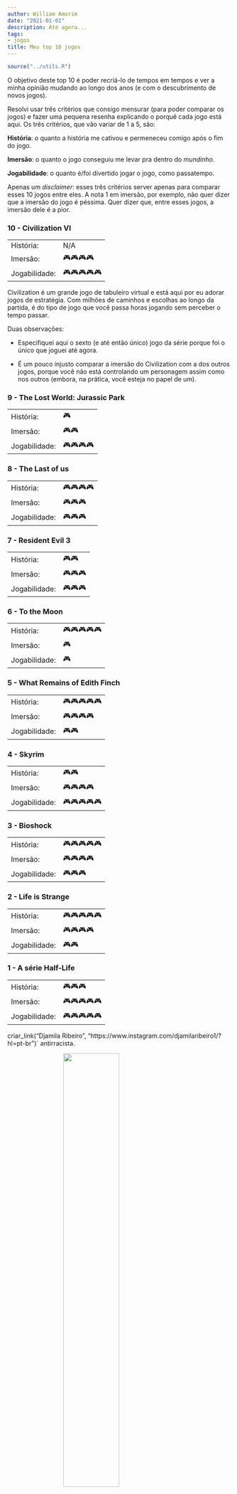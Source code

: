 ```yaml
---
author: William Amorim
date: "2021-01-01"
description: Até agora...
tags:
- jogos
title: Meu top 10 jogos
---
```


```r
source("../utils.R")
```

O objetivo deste top 10 é poder recriá-lo de tempos em tempos e ver a minha opinião mudando ao longo dos anos (e com o descubrimento de novos jogos).

Resolvi usar três critérios que consigo mensurar (para poder comparar os jogos) e fazer uma pequena resenha explicando o porquê cada jogo está aqui. Os três critérios, que vão variar de 1 a 5, são:

**História**: o quanto a história me cativou e permeneceu comigo após o fim do jogo.

**Imersão**: o quanto o jogo conseguiu me levar pra dentro do *mundinho*.

**Jogabilidade**: o quanto é/foi divertido jogar o jogo, como passatempo.

Apenas um *disclaimer*: esses três critérios server apenas para comparar esses 10 jogos entre eles. A nota 1 em imersão, por exemplo, não quer dizer que a imersão do jogo é péssima. Quer dizer que, entre esses jogos, a imersão dele é a pior.

### 10 - Civilization VI

| | |
|---|---|
| História:  | N/A |
| Imersão:  | 🎮🎮🎮🎮  |
| Jogabilidade:  | 🎮🎮🎮🎮🎮  |

Civilization é um grande jogo de tabuleiro virtual e está aqui por eu adorar jogos de estratégia. Com milhões de caminhos e escolhas ao longo da partida, é do tipo de jogo que você passa horas jogando sem perceber o tempo passar.

Duas observações:

- Especifiquei aqui o sexto (e até então único) jogo da série porque foi o único que joguei até agora.

- É um pouco injusto comparar a imersão do Civilization com a dos outros jogos, porque você não está controlando um personagem assim como nos outros (embora, na prática, você esteja no papel de um).

### 9 - The Lost World: Jurassic Park

| | |
|---|---|
| História:  | 🎮  |
| Imersão:  | 🎮🎮  |
| Jogabilidade:  | 🎮🎮🎮🎮  |

### 8 - The Last of us

| | |
|---|---|
| História:  | 🎮🎮🎮🎮  |
| Imersão:  | 🎮🎮🎮  |
| Jogabilidade:  | 🎮🎮🎮  |

### 7 - Resident Evil 3

| | |
|---|---|
| História:  | 🎮🎮  |
| Imersão:  | 🎮🎮🎮  |
| Jogabilidade:  | 🎮🎮🎮  |

### 6 - To the Moon

| | |
|---|---|
| História:  | 🎮🎮🎮🎮🎮  |
| Imersão:  | 🎮  |
| Jogabilidade:  | 🎮  |

### 5 - What Remains of Edith Finch

| | |
|---|---|
| História:  | 🎮🎮🎮🎮🎮  |
| Imersão:  | 🎮🎮🎮🎮  |
| Jogabilidade:  | 🎮🎮  |

### 4 - Skyrim

| | |
|---|---|
| História:  | 🎮🎮  |
| Imersão:  | 🎮🎮🎮🎮  |
| Jogabilidade:  | 🎮🎮🎮🎮🎮  |

### 3 - Bioshock

| | |
|---|---|
| História:  | 🎮🎮🎮🎮🎮  |
| Imersão:  | 🎮🎮🎮🎮  |
| Jogabilidade:  | 🎮🎮🎮  |

### 2 - Life is Strange

| | |
|---|---|
| História:  | 🎮🎮🎮🎮🎮  |
| Imersão:  | 🎮🎮🎮🎮  |
| Jogabilidade:  | 🎮🎮  |

### 1 - A série Half-Life

| | |
|---|---|
| História:  | 🎮🎮🎮  |
| Imersão:  | 🎮🎮🎮🎮🎮  |
| Jogabilidade:  | 🎮🎮🎮🎮🎮  |


 

 


criar_link("Djamila Ribeiro", "https://www.instagram.com/djamilaribeiro1/?hl=pt-br")`
 antirracista.

<img src = "../../images/blog/pequeno-manual-antirracista.jpg" style = "margin: auto; display: block; width: 50%;">




